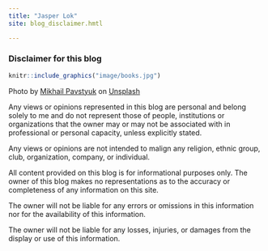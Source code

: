 ```yaml
---
title: "Jasper Lok"
site: blog_disclaimer.hmtl

---
```


### Disclaimer for this blog

```r
knitr::include_graphics("image/books.jpg")

```

Photo by <a href="https://unsplash.com/@pavstyuk?utm_source=unsplash&utm_medium=referral&utm_content=creditCopyText">Mikhail Pavstyuk</a> on <a href="https://unsplash.com/s/photos/rules?utm_source=unsplash&utm_medium=referral&utm_content=creditCopyText">Unsplash</a>
  


Any views or opinions represented in this blog are personal and belong solely to me and do not represent those of people, institutions or organizations that the owner may or may not be associated with in professional or personal capacity, unless explicitly stated. 

Any views or opinions are not intended to malign any religion, ethnic group, club, organization, company, or individual.


All content provided on this blog is for informational purposes only. The owner of this blog makes no representations as to the accuracy or completeness of any information on this site. 


The owner will not be liable for any errors or omissions in this information nor for the availability of this information. 


The owner will not be liable for any losses, injuries, or damages from the display or use of this information.


